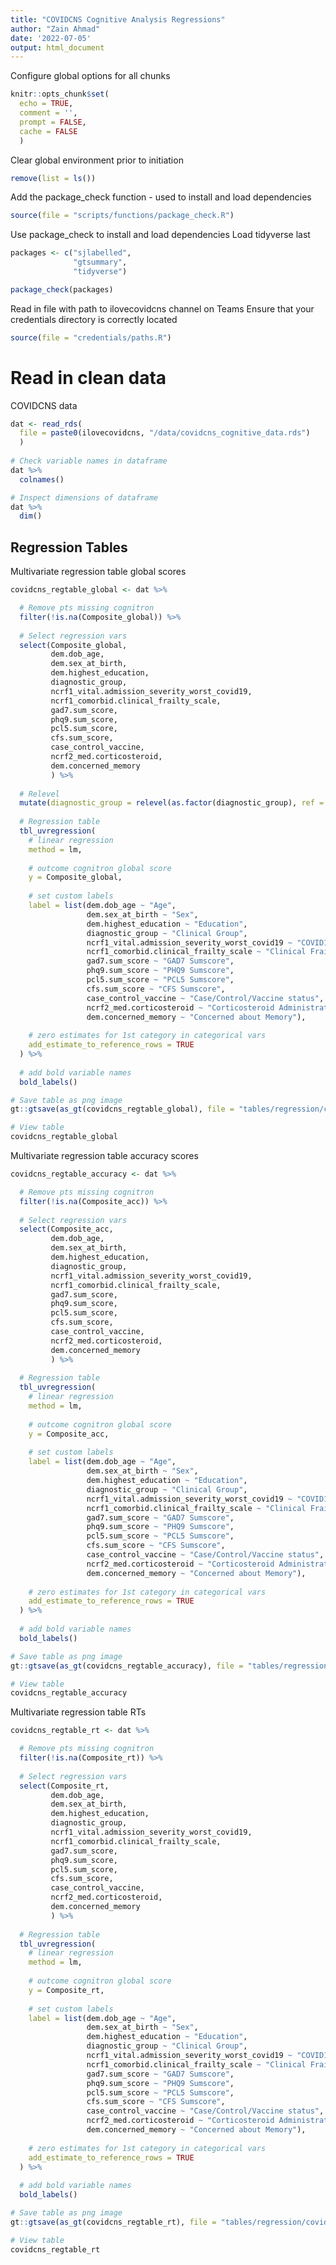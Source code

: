 ```yaml
---
title: "COVIDCNS Cognitive Analysis Regressions"
author: "Zain Ahmad"
date: '2022-07-05'
output: html_document
---
```


Configure global options for all chunks
```r
knitr::opts_chunk$set(
  echo = TRUE,
  comment = '',
  prompt = FALSE,
  cache = FALSE
  )
```

Clear global environment prior to initiation
```r
remove(list = ls())
```

Add the package_check function - used to install and load dependencies
```r
source(file = "scripts/functions/package_check.R")
```

Use package_check to install and load dependencies
Load tidyverse last
```r
packages <- c("sjlabelled",
              "gtsummary",
              "tidyverse")

package_check(packages)
```

Read in file with path to ilovecovidcns channel on Teams
Ensure that your credentials directory is correctly located
```r
source(file = "credentials/paths.R")
```

# Read in clean data

COVIDCNS data
```r
dat <- read_rds(
  file = paste0(ilovecovidcns, "/data/covidcns_cognitive_data.rds")
  )
  
# Check variable names in dataframe
dat %>%
  colnames()

# Inspect dimensions of dataframe 
dat %>%
  dim()
```

## Regression Tables


Multivariate regression table global scores
```r
covidcns_regtable_global <- dat %>%

  # Remove pts missing cognitron
  filter(!is.na(Composite_global)) %>%
  
  # Select regression vars
  select(Composite_global,
         dem.dob_age,
         dem.sex_at_birth,
         dem.highest_education,
         diagnostic_group,
         ncrf1_vital.admission_severity_worst_covid19,
         ncrf1_comorbid.clinical_frailty_scale,
         gad7.sum_score,
         phq9.sum_score,
         pcl5.sum_score,
         cfs.sum_score,
         case_control_vaccine,
         ncrf2_med.corticosteroid,
         dem.concerned_memory
         ) %>%
  
  # Relevel 
  mutate(diagnostic_group = relevel(as.factor(diagnostic_group), ref = "Unknown")) %>%
  
  # Regression table
  tbl_uvregression(
    # linear regression
    method = lm,
    
    # outcome cognitron global score
    y = Composite_global,
    
    # set custom labels
    label = list(dem.dob_age ~ "Age",
                 dem.sex_at_birth ~ "Sex",
                 dem.highest_education ~ "Education",
                 diagnostic_group ~ "Clinical Group",
                 ncrf1_vital.admission_severity_worst_covid19 ~ "COVID19 Severity",
                 ncrf1_comorbid.clinical_frailty_scale ~ "Clinical Frailty Score",
                 gad7.sum_score ~ "GAD7 Sumscore",
                 phq9.sum_score ~ "PHQ9 Sumscore",
                 pcl5.sum_score ~ "PCL5 Sumscore",
                 cfs.sum_score ~ "CFS Sumscore",
                 case_control_vaccine ~ "Case/Control/Vaccine status",
                 ncrf2_med.corticosteroid ~ "Corticosteroid Administration",
                 dem.concerned_memory ~ "Concerned about Memory"),
    
    # zero estimates for 1st category in categorical vars
    add_estimate_to_reference_rows = TRUE
  ) %>%
  
  # add bold variable names
  bold_labels()

# Save table as png image
gt::gtsave(as_gt(covidcns_regtable_global), file = "tables/regression/covidcns_regtable_global.png")

# View table
covidcns_regtable_global
```

Multivariate regression table accuracy scores
```r
covidcns_regtable_accuracy <- dat %>%

  # Remove pts missing cognitron
  filter(!is.na(Composite_acc)) %>%
  
  # Select regression vars
  select(Composite_acc,
         dem.dob_age,
         dem.sex_at_birth,
         dem.highest_education,
         diagnostic_group,
         ncrf1_vital.admission_severity_worst_covid19,
         ncrf1_comorbid.clinical_frailty_scale,
         gad7.sum_score,
         phq9.sum_score,
         pcl5.sum_score,
         cfs.sum_score,
         case_control_vaccine,
         ncrf2_med.corticosteroid,
         dem.concerned_memory
         ) %>%
  
  # Regression table
  tbl_uvregression(
    # linear regression
    method = lm,
    
    # outcome cognitron global score
    y = Composite_acc,
    
    # set custom labels
    label = list(dem.dob_age ~ "Age",
                 dem.sex_at_birth ~ "Sex",
                 dem.highest_education ~ "Education",
                 diagnostic_group ~ "Clinical Group",
                 ncrf1_vital.admission_severity_worst_covid19 ~ "COVID19 Severity",
                 ncrf1_comorbid.clinical_frailty_scale ~ "Clinical Frailty Score",
                 gad7.sum_score ~ "GAD7 Sumscore",
                 phq9.sum_score ~ "PHQ9 Sumscore",
                 pcl5.sum_score ~ "PCL5 Sumscore",
                 cfs.sum_score ~ "CFS Sumscore",
                 case_control_vaccine ~ "Case/Control/Vaccine status",
                 ncrf2_med.corticosteroid ~ "Corticosteroid Administration",
                 dem.concerned_memory ~ "Concerned about Memory"),
    
    # zero estimates for 1st category in categorical vars
    add_estimate_to_reference_rows = TRUE
  ) %>%
  
  # add bold variable names
  bold_labels()

# Save table as png image
gt::gtsave(as_gt(covidcns_regtable_accuracy), file = "tables/regression/covidcns_regtable_accuracy.png")

# View table
covidcns_regtable_accuracy
```

Multivariate regression table RTs
```r
covidcns_regtable_rt <- dat %>%

  # Remove pts missing cognitron
  filter(!is.na(Composite_rt)) %>%
  
  # Select regression vars
  select(Composite_rt,
         dem.dob_age,
         dem.sex_at_birth,
         dem.highest_education,
         diagnostic_group,
         ncrf1_vital.admission_severity_worst_covid19,
         ncrf1_comorbid.clinical_frailty_scale,
         gad7.sum_score,
         phq9.sum_score,
         pcl5.sum_score,
         cfs.sum_score,
         case_control_vaccine,
         ncrf2_med.corticosteroid,
         dem.concerned_memory
         ) %>%
  
  # Regression table
  tbl_uvregression(
    # linear regression
    method = lm,
    
    # outcome cognitron global score
    y = Composite_rt,
    
    # set custom labels
    label = list(dem.dob_age ~ "Age",
                 dem.sex_at_birth ~ "Sex",
                 dem.highest_education ~ "Education",
                 diagnostic_group ~ "Clinical Group",
                 ncrf1_vital.admission_severity_worst_covid19 ~ "COVID19 Severity",
                 ncrf1_comorbid.clinical_frailty_scale ~ "Clinical Frailty Score",
                 gad7.sum_score ~ "GAD7 Sumscore",
                 phq9.sum_score ~ "PHQ9 Sumscore",
                 pcl5.sum_score ~ "PCL5 Sumscore",
                 cfs.sum_score ~ "CFS Sumscore",
                 case_control_vaccine ~ "Case/Control/Vaccine status",
                 ncrf2_med.corticosteroid ~ "Corticosteroid Administration",
                 dem.concerned_memory ~ "Concerned about Memory"),
    
    # zero estimates for 1st category in categorical vars
    add_estimate_to_reference_rows = TRUE
  ) %>%
  
  # add bold variable names
  bold_labels()

# Save table as png image
gt::gtsave(as_gt(covidcns_regtable_rt), file = "tables/regression/covidcns_regtable_rt.png")

# View table
covidcns_regtable_rt
```
